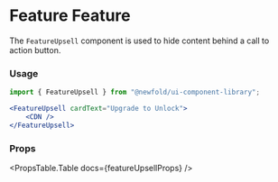 
# Feature Feature
The `FeatureUpsell` component is used to hide content behind a call to action button.

<NewfoldRoot>
    <FeatureUpsellDemo 
        cardText="Upgrade to Unlock"
        carLink="https://github.com/newfold-labs/npm-ui-component-library"
    />
</NewfoldRoot>

### Usage
```jsx
import { FeatureUpsell } from "@newfold/ui-component-library";

<FeatureUpsell cardText="Upgrade to Unlock">
    <CDN />
</FeatureUpsell>
```

### Props
<PropsTable.Table docs={featureUpsellProps} />
